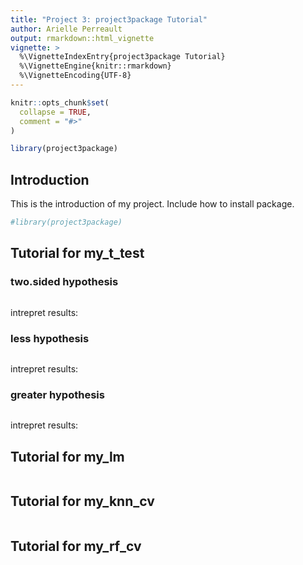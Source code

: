 ```yaml
---
title: "Project 3: project3package Tutorial"
author: Arielle Perreault
output: rmarkdown::html_vignette
vignette: >
  %\VignetteIndexEntry{project3package Tutorial}
  %\VignetteEngine{knitr::rmarkdown}
  %\VignetteEncoding{UTF-8}
---
```


```r
knitr::opts_chunk$set(
  collapse = TRUE,
  comment = "#>"
)
```

```r
library(project3package)
```

## Introduction

This is the introduction of my project. Include how to install package.

```r

#library(project3package)
```


## Tutorial for my_t_test

### two.sided hypothesis
```r


```
intrepret results:


### less hypothesis
```r


```
intrepret results:

### greater hypothesis
```r


```
intrepret results:

## Tutorial for my_lm

```r

```

## Tutorial for my_knn_cv

```r

```

## Tutorial for my_rf_cv

```r

```


